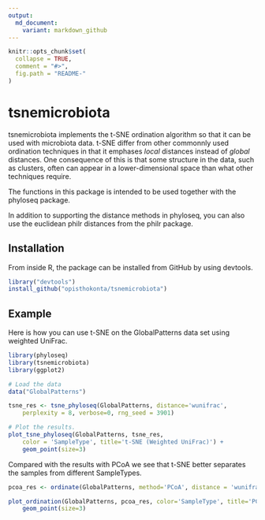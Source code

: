 ```yaml
---
output:
  md_document:
    variant: markdown_github
---
```


<!-- README.md is generated from README.Rmd. Please edit that file -->

```r
knitr::opts_chunk$set(
  collapse = TRUE,
  comment = "#>",
  fig.path = "README-"
)
```

# tsnemicrobiota

tsnemicrobiota implements the t-SNE ordination algorithm so that it can be used with microbiota data. t-SNE differ from other commonnly used ordination techniques in that it emphases *local* distances instead of *global* distances. One consequence of this is that some structure in the data, such as clusters, often can appear in a lower-dimensional space than what other techniques require.

The functions in this package is intended to be used together with the phyloseq package.

In addition to supporting the distance methods in phyloseq, you can also use the euclidean philr distances from the philr package.

## Installation

From inside R, the package can be installed from GitHub by using devtools.

```r

library("devtools")
install_github("opisthokonta/tsnemicrobiota")
```

## Example

Here is how you can use t-SNE on the GlobalPatterns data set using weighted UniFrac. 

```r
library(phyloseq)
library(tsnemicrobiota)
library(ggplot2)

# Load the data
data("GlobalPatterns")

tsne_res <- tsne_phyloseq(GlobalPatterns, distance='wunifrac',
    perplexity = 8, verbose=0, rng_seed = 3901)

# Plot the results.
plot_tsne_phyloseq(GlobalPatterns, tsne_res,
    color = 'SampleType', title='t-SNE (Weighted UniFrac)') +
	geom_point(size=3)
```

Compared with the results with PCoA we see that t-SNE better separates the samples from different SampleTypes.

```r
pcoa_res <- ordinate(GlobalPatterns, method='PCoA', distance = 'wunifrac')

plot_ordination(GlobalPatterns, pcoa_res, color='SampleType', title='PCoA (Weighted UniFrac)') + 
	geom_point(size=3)
```





